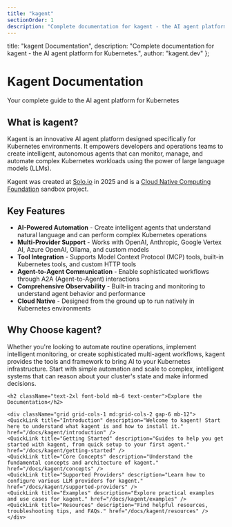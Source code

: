 ```yaml
---
title: "kagent"
sectionOrder: 1
description: "Complete documentation for kagent - the AI agent platform for Kubernetes."
---
```


  title: "kagent Documentation",
  description: "Complete documentation for kagent - the AI agent platform for Kubernetes.",
  author: "kagent.dev"
};


<div className="max-w-3xl mx-auto">
    <div className="text-center mb-12">
    <h1 className="text-4xl font-bold mb-4">Kagent Documentation</h1>
    <p className="text-xl mb-8">Your complete guide to the AI agent platform for Kubernetes</p>
    </div>

## What is kagent?

Kagent is an innovative AI agent platform designed specifically for Kubernetes environments. 
It empowers developers and operations teams to create intelligent, autonomous agents that can 
monitor, manage, and automate complex Kubernetes workloads using the power of large language models (LLMs).

Kagent was created at [Solo.io](https://www.solo.io) in 2025 and is a [Cloud Native Computing Foundation](https://www.cncf.io) sandbox project.

## Key Features

- **AI-Powered Automation** - Create intelligent agents that understand natural language and can perform complex Kubernetes operations
- **Multi-Provider Support** - Works with OpenAI, Anthropic, Google Vertex AI, Azure OpenAI, Ollama, and custom models
- **Tool Integration** - Supports Model Context Protocol (MCP) tools, built-in Kubernetes tools, and custom HTTP tools
- **Agent-to-Agent Communication** - Enable sophisticated workflows through A2A (Agent-to-Agent) interactions
- **Comprehensive Observability** - Built-in tracing and monitoring to understand agent behavior and performance
- **Cloud Native** - Designed from the ground up to run natively in Kubernetes environments

## Why Choose kagent?

Whether you're looking to automate routine operations, implement intelligent monitoring, 
or create sophisticated multi-agent workflows, kagent provides the tools and framework 
to bring AI to your Kubernetes infrastructure. Start with simple automation and scale 
to complex, intelligent systems that can reason about your cluster's state and make 
informed decisions.

    <h2 className="text-2xl font-bold mb-6 text-center">Explore the Documentation</h2>

    <div className="grid grid-cols-1 md:grid-cols-2 gap-6 mb-12">
    <QuickLink title="Introduction" description="Welcome to kagent! Start here to understand what kagent is and how to install it." href="/docs/kagent/introduction" />
    <QuickLink title="Getting Started" description="Guides to help you get started with kagent, from quick setup to your first agent." href="/docs/kagent/getting-started" />
    <QuickLink title="Core Concepts" description="Understand the fundamental concepts and architecture of kagent." href="/docs/kagent/concepts" />
    <QuickLink title="Supported Providers" description="Learn how to configure various LLM providers for kagent." href="/docs/kagent/supported-providers" />
    <QuickLink title="Examples" description="Explore practical examples and use cases for kagent." href="/docs/kagent/examples" />
    <QuickLink title="Resources" description="Find helpful resources, troubleshooting tips, and FAQs." href="/docs/kagent/resources" />
    </div>
</div> 